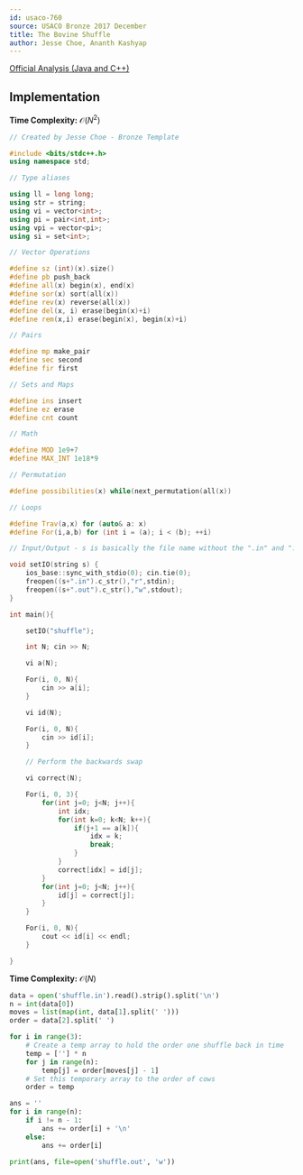 ```yaml
---
id: usaco-760
source: USACO Bronze 2017 December
title: The Bovine Shuffle
author: Jesse Choe, Ananth Kashyap
---
```


[Official Analysis (Java and C++)](http://www.usaco.org/current/data/sol_shuffle_bronze_dec17.html)

## Implementation

<LanguageSection>

<CPPSection>

**Time Complexity:** $\mathcal{O}(N^2)$

```cpp
// Created by Jesse Choe - Bronze Template

#include <bits/stdc++.h>
using namespace std;

// Type aliases

using ll = long long;
using str = string;
using vi = vector<int>;
using pi = pair<int,int>;
using vpi = vector<pi>;
using si = set<int>;

// Vector Operations

#define sz (int)(x).size()
#define pb push_back
#define all(x) begin(x), end(x)
#define sor(x) sort(all(x))
#define rev(x) reverse(all(x))
#define del(x, i) erase(begin(x)+i)
#define rem(x,i) erase(begin(x), begin(x)+i)

// Pairs

#define mp make_pair
#define sec second
#define fir first

// Sets and Maps

#define ins insert
#define ez erase
#define cnt count

// Math

#define MOD 1e9+7
#define MAX_INT 1e18*9

// Permutation

#define possibilities(x) while(next_permutation(all(x))

// Loops

#define Trav(a,x) for (auto& a: x)
#define For(i,a,b) for (int i = (a); i < (b); ++i)

// Input/Output - s is basically the file name without the ".in" and ".out"

void setIO(string s) {
	ios_base::sync_with_stdio(0); cin.tie(0);
	freopen((s+".in").c_str(),"r",stdin);
	freopen((s+".out").c_str(),"w",stdout);
}

int main(){

	setIO("shuffle");

	int N; cin >> N;

	vi a(N);

	For(i, 0, N){
		cin >> a[i];
	}

	vi id(N);

	For(i, 0, N){
		cin >> id[i];
	}

	// Perform the backwards swap

	vi correct(N);

	For(i, 0, 3){
		for(int j=0; j<N; j++){
			int idx;
			for(int k=0; k<N; k++){
				if(j+1 == a[k]){
					idx = k;
					break;
				}
			}
			correct[idx] = id[j];
		}
		for(int j=0; j<N; j++){
			id[j] = correct[j];
		}
	}

	For(i, 0, N){
		cout << id[i] << endl;
	}

}
```

</CPPSection>
	
<PySection>

**Time Complexity:** $\mathcal{O}(N)$

```py
data = open('shuffle.in').read().strip().split('\n')
n = int(data[0])
moves = list(map(int, data[1].split(' ')))
order = data[2].split(' ')

for i in range(3):
    # Create a temp array to hold the order one shuffle back in time
    temp = [''] * n
    for j in range(n):
        temp[j] = order[moves[j] - 1]
    # Set this temporary array to the order of cows
    order = temp

ans = ''
for i in range(n):
    if i != n - 1:
        ans += order[i] + '\n'
    else:
        ans += order[i]

print(ans, file=open('shuffle.out', 'w'))
```

</PySection>
</LanguageSection>
